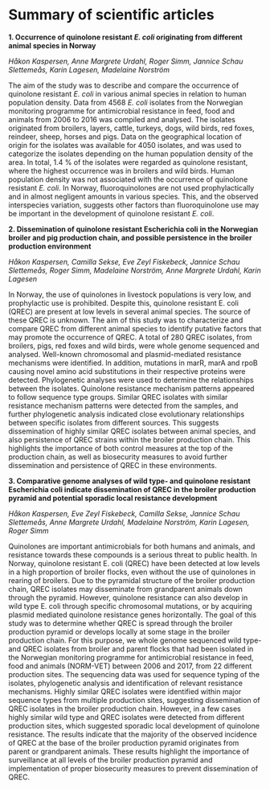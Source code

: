 # Summary of scientific articles

**1. Occurrence of quinolone resistant _E. coli_ originating from different animal species in Norway**

_Håkon Kaspersen, Anne Margrete Urdahl, Roger Simm, Jannice Schau Slettemeås, Karin Lagesen, Madelaine Norström_

The aim of the study was to describe and compare the occurrence of quinolone resistant _E. coli_ in various animal species in relation to human population density. Data from 4568 _E. coli_ isolates from the Norwegian monitoring programme for antimicrobial resistance in feed, food and animals from 2006 to 2016 was compiled and analysed. The isolates originated from broilers, layers, cattle, turkeys, dogs, wild birds, red foxes, reindeer, sheep, horses and pigs. Data on the geographical location of origin for the isolates was available for 4050 isolates, and was used to categorize the isolates depending on the human population density of the area. In total, 1.4 % of the isolates were regarded as quinolone resistant, where the highest occurrence was in broilers and wild birds. Human population density was not associated with the occurrence of quinolone resistant _E. coli_. In Norway, fluoroquinolones are not used prophylactically and in almost negligent amounts in various species. This, and the observed interspecies variation, suggests other factors than fluoroquinolone use may be important in the development of quinolone resistant _E. coli_.

**2. Dissemination of quinolone resistant Escherichia coli in the Norwegian broiler and pig production chain, and possible persistence in the broiler production environment**

_Håkon Kaspersen, Camilla Sekse, Eve Zeyl Fiskebeck, Jannice Schau Slettemeås, Roger Simm, Madelaine Norström, Anne Margrete Urdahl, Karin Lagesen_

In Norway, the use of quinolones in livestock populations is very low, and prophylactic use is prohibited. Despite this, quinolone resistant E. coli (QREC) are present at low levels in several animal species. The source of these QREC is unknown. The aim of this study was to characterize and compare QREC from different animal species to identify putative factors that may promote the occurrence of QREC. A total of 280 QREC isolates, from broilers, pigs, red foxes and wild birds, were whole genome sequenced and analysed. Well-known chromosomal and plasmid-mediated resistance mechanisms were identified. In addition, mutations in marR, marA and rpoB causing novel amino acid substitutions in their respective proteins were detected.  Phylogenetic analyses were used to determine the relationships between the isolates. Quinolone resistance mechanism patterns appeared to follow sequence type groups. Similar QREC isolates with similar resistance mechanism patterns were detected from the samples, and further phylogenetic analysis indicated close evolutionary relationships between specific isolates from different sources. This suggests dissemination of highly similar QREC isolates between animal species, and also persistence of QREC strains within the broiler production chain. This highlights the importance of both control measures at the top of the production chain, as well as biosecurity measures to avoid further dissemination and persistence of QREC in these environments. 

**3. Comparative genome analyses of wild type- and quinolone resistant Escherichia coli indicate dissemination of QREC in the broiler production pyramid and potential sporadic local resistance development**

_Håkon Kaspersen, Eve Zeyl Fiskebeck, Camilla Sekse, Jannice Schau Slettemeås, Anne Margrete Urdahl, Madelaine Norström, Karin Lagesen, Roger Simm_

Quinolones are important antimicrobials for both humans and animals, and resistance towards these compounds is a serious threat to public health. In Norway, quinolone resistant E. coli (QREC) have been detected at low levels in a high proportion of broiler flocks, even without the use of quinolones in rearing of broilers. Due to the pyramidal structure of the broiler production chain, QREC isolates may disseminate from grandparent animals down through the pyramid. However, quinolone resistance can also develop in wild type E. coli through specific chromosomal mutations, or by acquiring plasmid mediated quinolone resistance genes horizontally. The goal of this study was to determine whether QREC is spread through the broiler production pyramid or develops locally at some stage in the broiler production chain. For this purpose, we whole genome sequenced wild type- and QREC isolates from broiler and parent flocks that had been isolated in the Norwegian monitoring programme for antimicrobial resistance in feed, food and animals (NORM-VET) between 2006 and 2017, from 22 different production sites. The sequencing data was used for sequence typing of the isolates, phylogenetic analysis and identification of relevant resistance mechanisms. Highly similar QREC isolates were identified within major sequence types from multiple production sites, suggesting dissemination of QREC isolates in the broiler production chain. However, in a few cases highly similar wild type and QREC isolates were detected from different production sites, which suggested sporadic local development of quinolone resistance. The results indicate that the majority of the observed incidence of QREC at the base of the broiler production pyramid originates from parent or grandparent animals. These results highlight the importance of surveillance at all levels of the broiler production pyramid and implementation of proper biosecurity measures to prevent dissemination of QREC. 